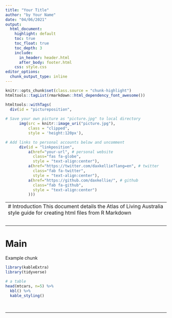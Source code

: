 ```yaml
---
title: "Your Title"
author: "by Your Name"
date: "04/06/2021"
output:
  html_document:
    highlight: default
    toc: true
    toc_float: true
    toc_depth: 3
    include:
      in_header: header.html
      after_body: footer.html
    css: style.css
editor_options: 
  chunk_output_type: inline
---
```


```r
knitr::opts_chunk$set(class.source = "chunk-highlight")
htmltools::tagList(rmarkdown::html_dependency_font_awesome())
```

<!-- Picture & Links in upper right corner -->

```r
htmltools::withTags(
  div(id = "pictureposition",
      
# Save your own picture as "picture.jpg" to local directory
      img(src = knitr::image_uri("picture.jpg"),
          class = "clipped", 
          style = 'height:120px'),

# Add links to personal accounts below and uncomment
      div(id = "linkposition",                   
          a(href="your-url", # personal website
            class="fas fa-globe",
            style = "text-align:center"),
          a(href="https://twitter.com/daxkellie?lang=en", # twitter
            class="fab fa-twitter",
            style = "text-align:center"),
          a(href="https://github.com/daxkellie/", # github
            class="fab fa-github",
            style = "text-align:center")
          )))

```



------------------------------------------------------------------------------
# Introduction
This document details the Atlas of Living Australia style guide for creating html files from R Markdown

<br>

------------------------------------------------------------------------------

# Main

Example chunk

```r
library(kableExtra)
library(tidyverse)

# a table
head(mtcars, n=5) %>%
  kbl() %>%
  kable_styling()
```

<br>

------------------------------------------------------------------------------


